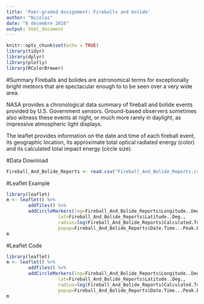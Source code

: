 ```yaml
---
title: 'Peer-graded Assignment: Fireballs and bolide'
author: "Nicolas"
date: "8 décembre 2016"
output: html_document
---
```


```r
knitr::opts_chunk$set(echo = TRUE)
library(tidyr)
library(dplyr)
library(plotly)
library(RColorBrewer)
```

#Summary
Fireballs and bolides are astronomical terms for exceptionally bright meteors that are spectacular enough to to be seen over a very wide area. 

NASA provides a chronological data summary of fireball and bolide events provided by U.S. Government sensors. Ground-based observers sometimes also witness these events at night, or much more rarely in daylight, as impressive atmospheric light displays. 

The leaflet provides information on the date and time of each fireball event, its geographic location, its approximate total optical radiated energy (color) and its calculated total impact energy (circle size). 

#Data Download

```r
Fireball_And_Bolide_Reports <- read.csv("Fireball_And_Bolide_Reports.csv")
```
 
#Leaflet Example

```r
library(leaflet)
m <- leaflet() %>% 
        addTiles() %>%
        addCircleMarkers(lng=Fireball_And_Bolide_Reports$Longitude..Deg.,
                   lat=Fireball_And_Bolide_Reports$Latitude..Deg.,
                   radius=log(Fireball_And_Bolide_Reports$Calculated.Total.Impact.Energy..kt.),
                   popup=Fireball_And_Bolide_Reports$Date.Time...Peak.Brightness..UT.)
m
```


#Leaflet Code

```r
library(leaflet)
m <- leaflet() %>% 
        addTiles() %>%
        addCircleMarkers(lng=Fireball_And_Bolide_Reports$Longitude..Deg.,
                   lat=Fireball_And_Bolide_Reports$Latitude..Deg.,
                   radius=log(Fireball_And_Bolide_Reports$Calculated.Total.Impact.Energy..kt.),
                   popup=Fireball_And_Bolide_Reports$Date.Time...Peak.Brightness..UT.)
m
```